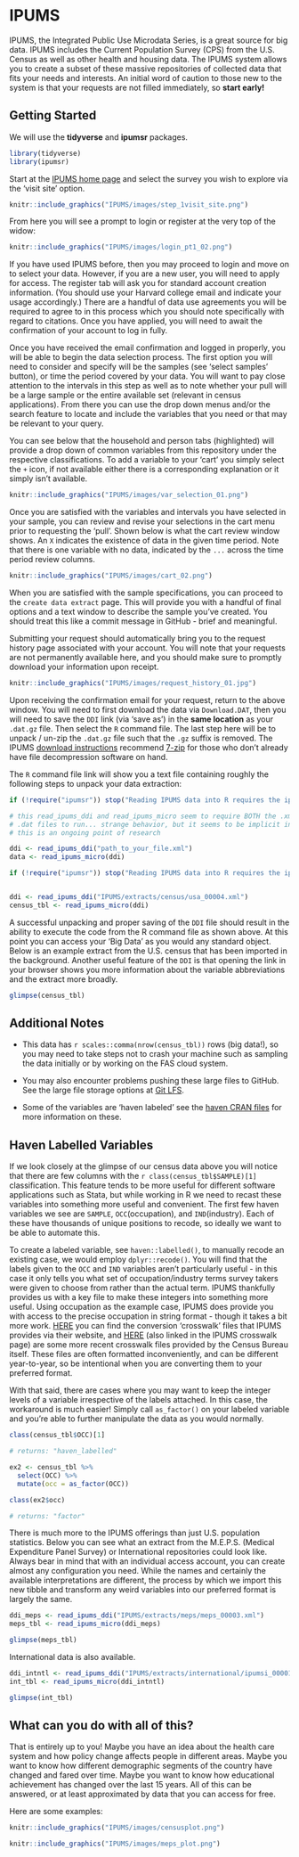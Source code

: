 # IPUMS {-}

IPUMS, the Integrated Public Use Microdata Series, is a great source for big data. IPUMS includes the Current Population Survey (CPS) from the U.S. Census as well as other health and housing data. The IPUMS system allows you to create a subset of these massive repositories of collected data that fits your needs and interests. An initial word of caution to those new to the system is that your requests are not filled immediately, so **start early!**


## Getting Started {-}

We will use the **tidyverse** and **ipumsr** packages.

```r
library(tidyverse)
library(ipumsr)
```


Start at the [IPUMS home page](https://ipums.org/) and select the survey you wish to explore via the 'visit site' option.


```r
knitr::include_graphics("IPUMS/images/step_1visit_site.png")
```


From here you will see a prompt to login or register at the very top of the widow:

```r
knitr::include_graphics("IPUMS/images/login_pt1_02.png")
```

If you have used IPUMS before, then you may proceed to login and move on to select your data. However, if you are a new user, you will need to apply for access. The register tab will ask you for standard account creation information. (You should use your Harvard college email and indicate your usage accordingly.) There are a handful of data use agreements you will be required to agree to in this process which you should note specifically with regard to citations. Once you have applied, you will need to await the confirmation of your account to log in fully.

Once you have received the email confirmation and logged in properly, you will be able to begin the data selection process. The first option you will need to consider and specify will be the samples (see 'select samples' button), or time the period covered by your data. You will want to pay close attention to the intervals in this step as well as to note whether your pull will be a large sample or the entire available set (relevant in census applications). From there you can use the drop down menus and/or the search feature to locate and include the variables that you need or that may be relevant to your query.

You can see below that the household and person tabs (highlighted) will provide a drop down of common variables from this repository under the respective classifications. To add a variable to your 'cart' you simply select the `+` icon, if not available either there is a corresponding explanation or it simply isn't available.

```r
knitr::include_graphics("IPUMS/images/var_selection_01.png")
```

Once you are satisfied with the variables and intervals you have selected in your sample, you can review and revise your selections in the cart menu prior to requesting the 'pull'. Shown below is what the cart review window shows. An `X` indicates the existence of data in the given time period. Note that there is one variable with no data, indicated by the `...` across the time period review columns.

```r
knitr::include_graphics("IPUMS/images/cart_02.png")
```

When you are satisfied with the sample specifications, you can proceed to the `create data extract` page. This will provide you with a handful of final options and a text window to describe the sample you've created. You should treat this like a commit message in GitHub - brief and meaningful.

Submitting your request should automatically bring you to the request history page associated with your account. You will note that your requests are not permanently available here, and you should make sure to promptly download your information upon receipt.

```r
knitr::include_graphics("IPUMS/images/request_history_01.jpg")
```

Upon receiving the confirmation email for your request, return to the above window. You will need to first download the data via `Download.DAT`, then you will need to save the `DDI` link (via 'save as') in the **same location** as your `.dat.gz` file. Then select the `R` command file. The last step here will be to unpack / un-zip the `.dat.gz` file such that the `.gz` suffix is removed. The IPUMS [download instructions](https://usa.ipums.org/usa/extract_instructions.shtml) recommend [7-zip](http://www.7-zip.org/download.html) for those who don't already have file decompression software on hand.

The `R` command file link will show you a text file containing roughly the following steps to unpack your data extraction:


```r

if (!require("ipumsr")) stop("Reading IPUMS data into R requires the ipumsr package. It can be installed using the following command: install.packages('ipumsr')")

# this read_ipums_ddi and read_ipums_micro seem to require BOTH the .xml and
# .dat files to run... strange behavior, but it seems to be implicit in the latter IPUMSR::* function
# this is an ongoing point of research

ddi <- read_ipums_ddi("path_to_your_file.xml")
data <- read_ipums_micro(ddi)

```



```r

if (!require("ipumsr")) stop("Reading IPUMS data into R requires the ipumsr package. It can be installed using the following command: install.packages('ipumsr')")


ddi <- read_ipums_ddi("IPUMS/extracts/census/usa_00004.xml")
census_tbl <- read_ipums_micro(ddi)

```

A successful unpacking and proper saving of the `DDI` file should result in the ability to execute the code from the R command file as shown above. At this point you can access your 'Big Data' as you would any standard object. Below is an example extract from the U.S. census that has been imported in the background. Another useful feature of the `DDI` is that opening the link in your browser shows you more information about the variable abbreviations and the extract more broadly.

```r
glimpse(census_tbl)
```

## Additional Notes  {-}

* This data has `r scales::comma(nrow(census_tbl))` rows (big data!), so you may need to take steps not to crash your machine such as sampling the data initially or by working on the FAS cloud system.

* You may also encounter problems pushing these large files to GitHub. See the large file storage options at [Git LFS](https://git-lfs.github.com/).

* Some of the variables are 'haven labeled' see the [haven CRAN files](https://cran.r-project.org/web/packages/haven/haven.pdf) for more information on these.

## Haven Labelled Variables  {-}

If we look closely at the glimpse of our census data above you will notice that there are few columns with the `r class(census_tbl$SAMPLE)[1]` classification. This feature tends to be more useful for different software applications such as Stata, but while working in R we need to recast these variables into something more useful and convenient. The first few haven variables we see are `SAMPLE`, `OCC`(occupation), and `IND`(industry). Each of these have thousands of unique positions to recode, so ideally we want to be able to automate this.

To create a labeled variable, see `haven::labelled()`, to manually recode an existing case, we would employ `dplyr::recode()`. You will find that the labels given to the `OCC` and `IND` variables aren't particularly useful - in this case it only tells you what set of occupation/industry terms survey takers were given to choose from rather than the actual term. IPUMS thankfully provides us with a key file to make these integers into something more useful. Using occupation as the example case, IPUMS does provide you with access to the precise occupation in string format - though it takes a bit more work. [HERE](https://usa.ipums.org/usa/volii/occ_ind.shtml) you can find the conversion 'crosswalk' files that IPUMS provides via their website, and [HERE](https://www.census.gov/topics/employment/industry-occupation/guidance/code-lists.html) (also linked in the IPUMS crosswalk page) are some more recent crosswalk files provided by the Census Bureau itself. These files are often formatted inconveniently, and can be different year-to-year, so be intentional when you are converting them to your preferred format.

With that said, there are cases where you may want to keep the integer levels of a variable irrespective of the labels attached. In this case, the workaround is much easier! Simply call `as_factor()` on your labeled variable and you're able to further manipulate the data as you would normally.



```r

class(census_tbl$OCC)[1]

# returns: "haven_labelled"

ex2 <- census_tbl %>%
  select(OCC) %>%
  mutate(occ = as_factor(OCC))

class(ex2$occ)

# returns: "factor"

```


There is much more to the IPUMS offerings than just U.S. population statistics. Below you can see what an extract from the M.E.P.S. (Medical Expenditure Panel Survey) or International repositories could look like. Always bear in mind that with an individual access account, you can create almost any configuration you need. While the names and certainly the available interpretations are different, the process by which we import this new tibble and transform any weird variables into our preferred format is largely the same.


```r
ddi_meps <- read_ipums_ddi("IPUMS/extracts/meps/meps_00003.xml")
meps_tbl <- read_ipums_micro(ddi_meps)
```


```r
glimpse(meps_tbl)
```

International data is also available.


```r
ddi_intntl <- read_ipums_ddi("IPUMS/extracts/international/ipumsi_00001.xml")
int_tbl <- read_ipums_micro(ddi_intntl)
```

```r
glimpse(int_tbl)
```

## What can you do with all of this?  {-}

That is entirely up to you! Maybe you have an idea about the health care system and how policy change affects people in different areas. Maybe you want to know how different demographic segments of the country have changed and fared over time. Maybe you want to know how educational achievement has changed over the last 15 years. All of this can be answered, or at least approximated by data that you can access for free. 

Here are some examples: 

<!-- DK: Need to show the code for this! Given that we are processing the data anyway. -->

```r
knitr::include_graphics("IPUMS/images/censusplot.png")
```

```r
knitr::include_graphics("IPUMS/images/meps_plot.png")
```



